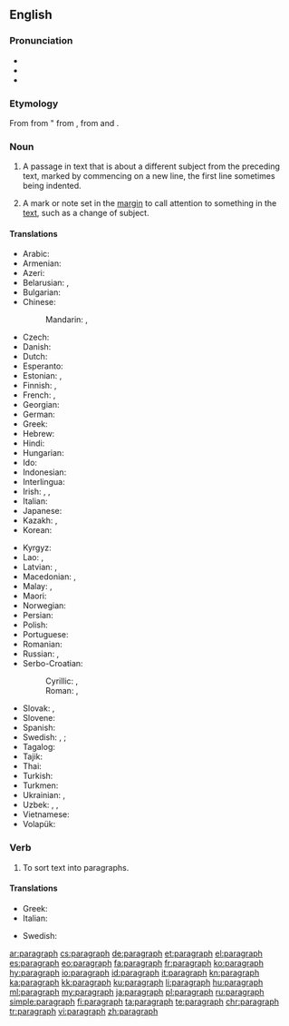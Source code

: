 {{also|Paragraph}}
==English==

===Pronunciation===
* {{IPA|/ˈpæɹəɡɹæf/|lang=en}}
* {{audio|en-us-paragraph.ogg|Audio (US)|lang=en}}
* {{rhymes|ɑːf|lang=en}}

===Etymology===
From {{etyl|frm|en}} {{m|frm|paragraphe}} from {{etyl|la|en}} {{m|la|paragraphus||sign for start of a new section of discourse}} " from {{etyl|grc|en}} {{m|grc|παράγραφος}}, from {{m|grc|παρά||beside}} and {{m|grc|γράφω||I write}}.

===Noun===
{{wikipedia}}
{{en-noun}}

# A passage in text that is about a different subject from the preceding text, marked by commencing on a new line, the first line sometimes being indented.
# {{lb|en|originally}} A mark or note set in the [[margin]] to call attention to something in the [[text]], such as a change of subject.

====Translations====
{{trans-top|passage in text}}
* Arabic: {{t|ar|فِقْرَة|f}}
* Armenian: {{t+|hy|պարբերություն}}
* Azeri: {{t+|az|abzas}}
* Belarusian: {{t|be|пара́граф|m|sc=Cyrl}}, {{t|be|абза́ц|m|sc=Cyrl}}
* Bulgarian: {{t+|bg|парагра́ф|m|sc=Cyrl}}
* Chinese:
*: Mandarin: {{t+|cmn|段|tr=duàn|sc=Hani}}, {{t+|cmn|段落|tr=duànluò|sc=Hani}}
* Czech: {{t|cs|odstavec|m}}
* Danish: {{t|da|paragraf|c}}
* Dutch: {{t+|nl|alinea|f}}
* Esperanto: {{t|eo|paragrafo}}
* Estonian: {{t+|et|paragrahv}}, {{t+|et|lõik}}
* Finnish: {{t+|fi|kappale}}, {{t|fi|paragraafi}}
* French: {{t+|fr|paragraphe|m}}, {{t+|fr|alinéa|m}}
* Georgian: {{t+|ka|აბზაცი}}
* German: {{t+|de|Absatz|m}}
* Greek: {{t+|el|παράγραφος|f}}
* Hebrew: {{t|he|פסקה|f|tr=piská|alt=פִּיסְקָה \ פִּסְקָה}}
* Hindi: {{t+|hi|अनुच्छेद|m|sc=Deva}}
* Hungarian: {{t+|hu|bekezdés}}
* Ido: {{t+|io|paragrafo}}
* Indonesian: {{t+|id|paragraf}}
* Interlingua: {{t|ia|paragrapho}}
* Irish: {{t|ga|paragraf|m}}, {{t|ga|alt|m}}, {{t|ga|mír|f}}
* Italian: {{t+|it|paragrafo|m}}
* Japanese: {{t|ja|段落|tr=だんらく, danraku}}
* Kazakh: {{t|kk|абзац|sc=Cyrl}}, {{t|kk|азат жол|sc=Cyrl}}
* Korean: {{t+|ko|단락|sc=Kore}}
{{trans-mid}}
* Kyrgyz: {{t+|ky|абзац|sc=Cyrl}}
* Lao: {{t|lo|ວັກ|sc=Laoo}}, {{t|lo|ປະຣິເສດ|sc=Laoo}}
* Latvian: {{t|lv|rindkopa|f}}, {{t|lv|paragrāfs|m}}
* Macedonian: {{t|mk|став|m|sc=Cyrl}}, {{t|mk|ставка|f|sc=Cyrl}}
* Malay: {{t|ms|perenggan}}, {{t|ms|paragraf}}
* Maori: {{t|mi|whiti}}
* Norwegian: {{t+|no|avsnitt}}
* Persian: {{t+|fa|بند|tr=band}}
* Polish: {{t+|pl|akapit|m}}
* Portuguese: {{t+|pt|parágrafo|m}}
* Romanian: {{t+|ro|paragraf|n}}
* Russian: {{t+|ru|пара́граф|m}}, {{t+|ru|абза́ц|m}}
* Serbo-Croatian:
*: Cyrillic: {{t|sh|пасус|m|sc=Cyrl}}, {{t|sh|параграф|m}}
*: Roman: {{t+|sh|pasus|m|sc=Latn}}, {{t+|sh|paragraf|m}}
* Slovak: {{t|sk|odsek|m}}, {{t|sk|odstavec|m}}
* Slovene: {{t|sl|odstavek|m}}
* Spanish: {{t+|es|párrafo|m}}
* Swedish: {{t+|sv|stycke|n}}, {{t+|sv|avsnitt|n}} {{qualifier|grammatical}}; {{t+|sv|paragraf|c}} {{qualifier|law}}
* Tagalog: {{t|tl|talataan}}
* Tajik: {{t|tg|банд}}
* Thai: {{t|th|อนุเฉท|tr=a-nú-chèet|sc=Thai}}
* Turkish: {{t+|tr|paragraf}}
* Turkmen: {{t+|tk|abzas}}
* Ukrainian: {{t|uk|пара́граф|m|sc=Cyrl}}, {{t+|uk|абза́ц|m|sc=Cyrl}}
* Uzbek: {{t+|uz|paragraf}}, {{t+|uz|xatboshi}}, {{t+|uz|abzats}}
* Vietnamese: {{t+|vi|đoạn}}
* Volapük: {{t+|vo|bagaf}}
{{trans-bottom}}

===Verb===
{{en-verb}}

# To sort text into paragraphs.

====Translations====
{{trans-top|sort text into paragraphs}}
* Greek: {{t|el|παραγραφοποιώ}}
* Italian: {{t|it|paragrafare}}
{{trans-mid}}
* Swedish: {{t|sv|styckindela}}
{{trans-bottom}}

[[ar:paragraph]]
[[cs:paragraph]]
[[de:paragraph]]
[[et:paragraph]]
[[el:paragraph]]
[[es:paragraph]]
[[eo:paragraph]]
[[fa:paragraph]]
[[fr:paragraph]]
[[ko:paragraph]]
[[hy:paragraph]]
[[io:paragraph]]
[[id:paragraph]]
[[it:paragraph]]
[[kn:paragraph]]
[[ka:paragraph]]
[[kk:paragraph]]
[[ku:paragraph]]
[[li:paragraph]]
[[hu:paragraph]]
[[ml:paragraph]]
[[my:paragraph]]
[[ja:paragraph]]
[[pl:paragraph]]
[[ru:paragraph]]
[[simple:paragraph]]
[[fi:paragraph]]
[[ta:paragraph]]
[[te:paragraph]]
[[chr:paragraph]]
[[tr:paragraph]]
[[vi:paragraph]]
[[zh:paragraph]]